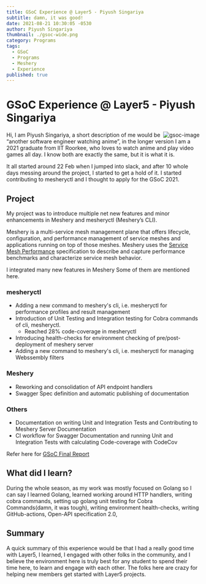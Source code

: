 ```yaml
---
title: GSoC Experience @ Layer5 - Piyush Singariya
subtitle: damn, it was good!
date: 2021-08-21 10:30:05 -0530
author: Piyush Singariya
thumbnail: ./gsoc-wide.png
category: Programs
tags:
  - GSoC
  - Programs
  - Meshery
  - Experience
published: true
---
```




<BlogWrapper>

# GSoC Experience @ Layer5 - Piyush Singariya

<img src={gsocLogo} className="gsoc-image" align="right" alt="gsoc-image" />

Hi, I am Piyush Singariya, a short description of me would be “another software engineer watching anime”, in the longer version I am a 2021 graduate from IIT Roorkee, who loves to watch anime and play video games all day.
I know both are exactly the same, but it is what it is.

It all started around 22 Feb when I jumped into slack, and after 10 whole days messing around the project, I started to get a hold of it. I started contributing to mesheryctl and I thought to apply for the GSoC 2021.

## Project

My project was to introduce multiple net new features and minor enhancements in Meshery and mesheryctl (Meshery’s CLI).

Meshery is a multi-service mesh management plane that offers lifecycle, configuration, and performance management of service meshes and applications running on top of those meshes. Meshery uses the [Service Mesh Performance](https://smp-spec.io/) specification to describe and capture performance benchmarks and characterize service mesh behavior.

I integrated many new features in Meshery Some of them are mentioned here.

### mesheryctl

- Adding a new command to meshery's cli, i.e. mesheryctl for performance profiles and result management
- Introduction of Unit Testing and Integration testing for Cobra commands of cli, mesheryctl.
  - Reached 28% code-coverage in mesheryctl
- Introducing health-checks for environment checking of pre/post-deployment of meshery server
- Adding a new command to meshery's cli, i.e. mesheryctl for managing Webssembly filters

### Meshery

- Reworking and consolidation of API endpoint handlers
- Swagger Spec definition and automatic publishing of documentation

### Others

- Documentation on writing Unit and Integration Tests and Contributing to Meshery Server Documentation
- CI workflow for Swagger Documentation and running Unit and Integration Tests with calculating Code-coverage with CodeCov

Refer here for [GSoC Final Report](https://github.com/piyushsingariya/gsoc2021)

## What did I learn?

During the whole season, as my work was mostly focused on Golang so I can say I learned Golang, learned working around HTTP handlers, writing cobra commands, setting up golang unit testing for Cobra Commands(damn, it was tough), writing environment health-checks, writing GitHub-actions, Open-API specification 2.0,

## Summary

A quick summary of this experience would be that I had a really good time with Layer5, I learned, I engaged with other folks in the community, and I believe the environment here is truly best for any student to spend their time here, to learn and engage with each other. The folks here are crazy for helping new members get started with Layer5 projects.

</BlogWrapper>
